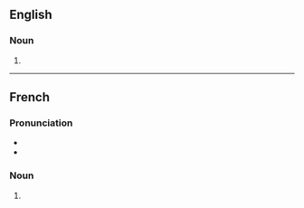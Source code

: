 {{also|virgulés}}

==English==

===Noun===
{{head|en|noun form}}

# {{plural of|en|virgule}}

----

==French==

===Pronunciation===
* {{fr-IPA}}
* {{homophones|fr|virgule|virgulent}}

===Noun===
{{head|fr|noun plural form|g=f}}

# {{plural of|fr|virgule}}